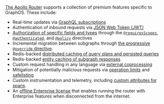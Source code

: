 [The Apollo Router](https://www.apollographql.com/docs/router/) supports a collection of premium features specific to GraphOS. These include:

- Real-time updates via [GraphQL subscriptions](https://www.apollographql.com/docs/router/executing-operations/subscription-support/)
- Authentication of inbound requests via [JSON Web Token (JWT)](https://www.apollographql.com/docs/router/configuration/authn-jwt/)
- [Authorization of specific fields and types](https://www.apollographql.com/docs/router/configuration/authorization) through the [`@requiresScopes`](https://www.apollographql.com/docs/router/configuration/authorization#requiresscopes), [`@authenticated`](https://www.apollographql.com/docs/router/configuration/authorization#authenticated), and [`@policy`](https://www.apollographql.com/docs/router/configuration/authorization#policy) directives
- Incremental migration between subgraphs through [the progressive `@override` directive](https://www.apollographql.com/docs/federation/entities-advanced/#incremental-migration-with-progressive-override).
- Redis-backed [distributed caching of query plans and persisted queries](https://www.apollographql.com/docs/router/configuration/distributed-caching/)
- Redis-backed [entity caching of subgraph responses](https://www.apollographql.com/docs/router/configuration/entity-caching/)
- Custom request handling in any language via [external coprocessing](https://www.apollographql.com/docs/router/customizations/coprocessor/)
- Mitigation of potentially malicious requests via [operation limits](https://www.apollographql.com/docs/router/configuration/operation-limits) and [safelisting](https://www.apollographql.com/docs/graphos/operations/persisted-queries)
- Custom instrumentation and telemetry, including [custom attributes for spans](https://www.apollographql.com/docs/router/configuration/telemetry/instrumentation/spans/#attributes).
- An [offline Enterprise license](https://www.apollographql.com/docs/router/enterprise-features/#offline-enterprise-license) that enables running the router with Enterprise features when disconnected from the internet.
